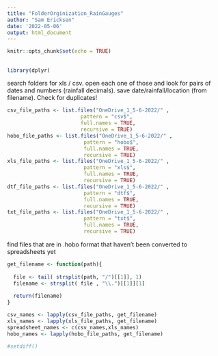```yaml
---
title: "FolderOrginization_RainGauges"
author: "Sam Ericksen"
date: '2022-05-06'
output: html_document
---
```


```r
knitr::opts_chunk$set(echo = TRUE)
```

## 

```r
library(dplyr)
```

search folders for xls / csv. open each one of those and look for pairs of dates and numbers (rainfall decimals). save date/rainfall/location (from filename). Check for duplicates!

```r

csv_file_paths <- list.files("OneDrive_1_5-6-2022/" ,
                        pattern = "csv$", 
                        full.names = TRUE, 
                        recursive = TRUE)
hobo_file_paths <- list.files("OneDrive_1_5-6-2022/" ,
                         pattern = "hobo$", 
                         full.names = TRUE, 
                         recursive = TRUE)
xls_file_paths <- list.files("OneDrive_1_5-6-2022/" ,
                         pattern = "xls$", 
                         full.names = TRUE, 
                         recursive = TRUE)
dtf_file_paths <- list.files("OneDrive_1_5-6-2022/" ,
                         pattern = "dtf$", 
                         full.names = TRUE, 
                         recursive = TRUE)
txt_file_paths <- list.files("OneDrive_1_5-6-2022/" ,
                         pattern = "txt$", 
                         full.names = TRUE, 
                         recursive = TRUE)
```

find files that are in .hobo format that haven't been converted to spreadsheets yet

```r

get_filename <- function(path){
  
  file <- tail( strsplit(path, "/")[[1]], 1)
  filename <- strsplit( file , "\\.")[[1]][1]
  
  return(filename)
}

csv_names <- lapply(csv_file_paths, get_filename)
xls_names <- lapply(xls_file_paths, get_filename)
spreadsheet_names <- c(csv_names,xls_names)
hobo_names <- lapply(hobo_file_paths, get_filename)

#setdiff()
```
